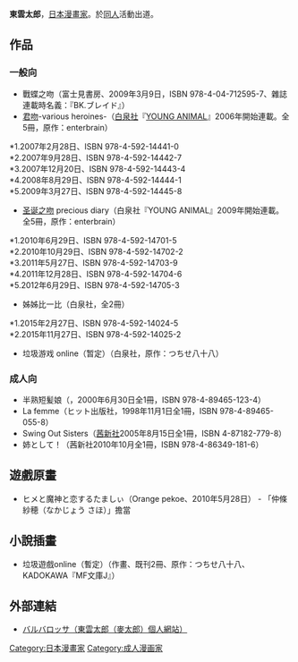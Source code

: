 {{Infobox Comics creator
|名稱= 東雲太郎
|english= Tarō Shinonome
|japanese= 東雲太郎
|kana= しののめ たろう
|romaji= Shinonome Tarō
|出生日期= 
|出生地點= 
|逝世日期= 
|逝世地點= 
|國籍= {{JPN}}
|職業= [[漫畫家|漫畫家]]
|類型= [[成人漫畫|成人漫畫]]
|活動開始= 1990年代後半〜現在
|活動結束= 
|代表作= 
|獲得獎項= 
}}
{{japanese|japanese=東雲太郎|kana=しののめ たろう|romaji=Shinonome Tarō}}

'''東雲太郎'''{{bd||||}}，[[日本|日本]][[漫畫家|漫畫家]]。於[[同人|同人]]活動出道。

== 作品 ==
=== 一般向 ===
*戰蝶之吻（富士見書房、2009年3月9日，ISBN 978-4-04-712595-7、雜誌連載時名義：『BK.ブレイド』）
* [[君吻|君吻]]-various heroines-（[[白泉社|白泉社]]『[[YOUNG_ANIMAL|YOUNG ANIMAL]]』2006年開始連載。全5冊，原作：enterbrain）
;*1.2007年2月28日、ISBN 978-4-592-14441-0
;*2.2007年9月28日、ISBN 978-4-592-14442-7
;*3.2007年12月20日、ISBN 978-4-592-14443-4
;*4.2008年8月29日、ISBN 978-4-592-14444-1
;*5.2009年3月27日、ISBN 978-4-592-14445-8
* [[圣诞之吻|圣诞之吻]] precious diary（白泉社『YOUNG ANIMAL』2009年開始連載。全5冊，原作：enterbrain）
;*1.2010年6月29日、ISBN 978-4-592-14701-5
;*2.2010年10月29日、ISBN 978-4-592-14702-2
;*3.2011年5月27日、ISBN 978-4-592-14703-9
;*4.2011年12月28日、ISBN 978-4-592-14704-6
;*5.2012年6月29日、ISBN 978-4-592-14705-3
* 姊姊比一比（白泉社，全2冊）
;*1.2015年2月27日、ISBN 978-4-592-14024-5
;*2.2015年11月27日、ISBN 978-4-592-14025-2
*垃圾游戏 online（暂定）（白泉社，原作：つちせ八十八）

=== 成人向 ===
* 半熟短髪娘（{{link-ja|HIT出版社|ヒット出版社}}，2000年6月30日全1冊，ISBN 978-4-89465-123-4）
* La femme（ヒット出版社，1998年11月1日全1冊，ISBN 978-4-89465-055-8）
* Swing Out Sisters（[[茜新社|茜新社]]2005年8月15日全1冊，ISBN 4-87182-779-8）
* 姉として！（茜新社2010年10月全1冊，ISBN 978-4-86349-181-6）

== 遊戲原畫 ==
*ヒメと魔神と恋するたましぃ（Orange pekoe、2010年5月28日） - 「仲條紗穂（なかじょう さほ）」擔當

== 小說插畫 ==
* 垃圾遊戲online（暫定）（作畫、既刊2冊、原作：つちせ八十八、KADOKAWA『MF文庫J』）

== 外部連結 ==
* [https://web.archive.org/web/20090210065325/http://kaizoku-web.hp.infoseek.co.jp/ts/index.html バルバロッサ（東雲太郎（麥太郎）個人網站）]

{{DEFAULTSORT:Shinonome Tarou}}
[[Category:日本漫畫家|Category:日本漫畫家]]
[[Category:成人漫画家|Category:成人漫画家]]